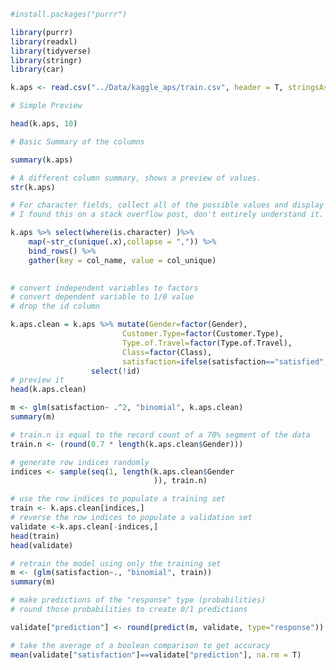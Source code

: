 ```r
#install.packages("purrr")
```

```r
library(purrr)
library(readxl)
library(tidyverse)
library(stringr)
library(car)

k.aps <- read.csv("../Data/kaggle_aps/train.csv", header = T, stringsAsFactors = F, row.names = "X")


```
```r
# Simple Preview

head(k.aps, 10)
```
```r
# Basic Summary of the columns

summary(k.aps)
```
```r
# A different column summary, shows a preview of values. 
str(k.aps)
```


```r
# For character fields, collect all of the possible values and display them. 
# I found this on a stack overflow post, don't entirely understand it. 

k.aps %>% select(where(is.character) )%>% 
    map(~str_c(unique(.x),collapse = ",")) %>% 
    bind_rows() %>% 
    gather(key = col_name, value = col_unique)
    

```
```r

# convert independent variables to factors
# convert dependent variable to 1/0 value
# drop the id column

k.aps.clean = k.aps %>% mutate(Gender=factor(Gender),
                         Customer.Type=factor(Customer.Type),
                         Type.of.Travel=factor(Type.of.Travel),
                         Class=factor(Class),
                         satisfaction=ifelse(satisfaction=="satisfied", 1,0)) %>% 
                  select(!id)
# preview it
head(k.aps.clean)

```
```r
m <- glm(satisfaction~ .^2, "binomial", k.aps.clean)
summary(m)
```


```r
# train.n is equal to the record count of a 70% segment of the data
train.n <- (round(0.7 * length(k.aps.clean$Gender)))

# generate row indices randomly
indices <- sample(seq(1, length(k.aps.clean$Gender
                                )), train.n)

# use the row indices to populate a training set
train <- k.aps.clean[indices,]
# reverse the row indices to populate a validation set
validate <-k.aps.clean[-indices,]
head(train)
head(validate)


```
```r
# retrain the model using only the training set
m <- (glm(satisfaction~., "binomial", train))
summary(m)
```



```r
# make predictions of the "response" type (probabilities)
# round those probabilities to create 0/1 predictions

validate["prediction"] <- round(predict(m, validate, type="response"))

# take the average of a boolean comparison to get accuracy
mean(validate["satisfaction"]==validate["prediction"], na.rm = T)

```




